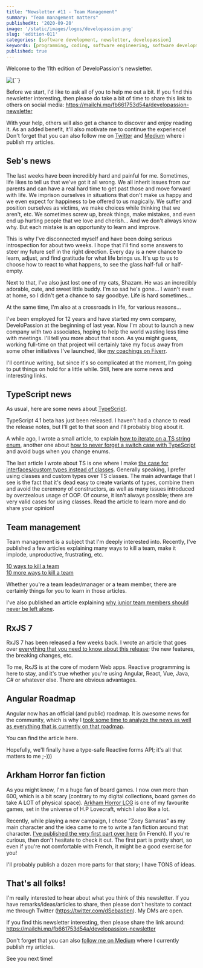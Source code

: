```yaml
---
title: "Newsletter #11 - Team Management"
summary: "Team management matters"
publishedAt: '2020-09-20'
image: '/static/images/logos/developassion.png'
slug: 'edition-011'
categories: [software development, newsletter, developassion]
keywords: [programming, coding, software engineering, software development, it, newsletter]
published: true
---
```


Welcome to the 11th edition of DeveloPassion's newsletter.

<BlogPostCenteredContent>
  <Image
    alt={``}
    src={`/static/images/logos/developassion.png`}
    width={480}
    height={270}
    priority
  />
</BlogPostCenteredContent>

Before we start, I'd like to ask all of you to help me out a bit. If you find this newsletter interesting, then please do take a bit of time to share this link to others on social media: https://mailchi.mp/fb661753d54a/developassion-newsletter

With your help, others will also get a chance to discover and enjoy reading it. As an added benefit, it'll also motivate me to continue the experience! Don't forget that you can also follow me on <a href="https://dsebastien.medium.com" rel="noopener">Twitter</a> and <a href="https://dsebastien.medium.com" rel="noopener">Medium</a> where i publish my articles.

## Seb's news

The last weeks have been incredibly hard and painful for me. Sometimes, life likes to tell us that we've got it all wrong. We all inherit issues from our parents and can have a real hard time to get past those and move forward with life. We imprison ourselves in situations that don't make us happy and we even expect for happiness to be offered to us magically. We suffer and position ourselves as victims, we make choices while thinking that we aren't, etc. We sometimes screw up, break things, make mistakes, and even end up hurting people that we love and cherish... And we don't always know why. But each mistake is an opportunity to learn and improve.

This is why I've disconnected myself and have been doing serious introspection for about two weeks. I hope that I'll find some answers to steer my future self in the right direction. Every day is a new chance to learn, adjust, and find gratitude for what life brings us. It's up to us to choose how to react to what happens, to see the glass half-full or half-empty.

Next to that, I've also just lost one of my cats, Shazam. He was an incredibly adorable, cute, and sweet little buddy. I'm so sad he's gone... I wasn't even at home, so I didn't get a chance to say goodbye. Life is hard sometimes...

At the same time, I'm also at a crossroads in life, for various reasons...

I've been employed for 12 years and have started my own company, DeveloPassion at the beginning of last year. Now I'm about to launch a new company with two associates, hoping to help the world wasting less time with meetings. I'll tell you more about that soon. As you might guess, working full-time on that project will certainly take my focus away from some other initiatives I've launched, like <a href="https://www.fiverr.com/share/yWVmQe" rel="noopener">my coachings on Fiverr</a>.

I'll continue writing, but since it's so complicated at the moment, I'm going to put things on hold for a little while. Still, here are some news and interesting links.

## TypeScript news

As usual, here are some news about <a href="https://www.amazon.com/gp/product/B081FB89BL?tag=dsebastien00-20" rel="noopener">TypeScript</a>.

TypeScript 4.1 beta has just been released. I haven't had a chance to read the release notes, but I'll get to that soon and I'll probably blog about it.

A while ago, I wrote a small article, to explain <a href="https://medium.com/javascript-in-plain-english/iterating-on-a-typescript-string-enum-45f7e36b015b" rel="noopener">how to iterate on a TS string enum</a>, another one about <a href="https://medium.com/javascript-in-plain-english/never-miss-a-switch-case-with-typescript-684bf5d0e1d1" rel="noopener">how to never forget a switch case with TypeScript</a> and avoid bugs when you change enums.

The last article I wrote about TS is one where I make <a href="https://medium.com/javascript-in-plain-english/why-you-should-generally-prefer-typescript-interfaces-and-custom-types-over-classes-d145814218ce" rel="noopener">the case for interfaces/custom types instead of classes</a>. Generally speaking, I prefer using classes and custom types over TS classes. The main advantage that I see is the fact that it's dead easy to create variants of types, combine them and avoid the ceremony of constructors, as well as many issues introduced by overzealous usage of OOP. Of course, it isn't always possible; there are very valid cases for using classes. Read the article to learn more and do share your opinion!

## Team management

Team management is a subject that I'm deeply interested into. Recently, I've published a few articles explaining many ways to kill a team, make it implode, unproductive, frustrating, etc.

<a href="https://medium.com/management-matters/10-ways-to-kill-a-team-1de48e80c8c4" rel="noopener">10 ways to kill a team</a>
<br />
<a href="https://medium.com/management-matters/10-more-ways-to-kill-a-team-330df3d01d5f" rel="noopener">10 more ways to kill a team</a>

Whether you're a team leader/manager or a team member, there are certainly things for you to learn in those articles.

I've also published an article explaining <a href="https://medium.com/management-matters/dont-let-juniors-alone-66762c5c0b7c" rel="noopener">why junior team members should never be left alone</a>.

## RxJS 7

RxJS 7 has been released a few weeks back. I wrote an article that goes over <a href="https://medium.com/javascript-in-plain-english/rxjs-7-in-depth-32cc7bf3e5c" rel="noopener">everything that you need to know about this release</a>; the new features, the breaking changes, etc.

To me, RxJS is at the core of modern Web apps. Reactive programming is here to stay, and it's true whether you're using Angular, React, Vue, Java, C# or whatever else. There are obvious advantages.

## Angular Roadmap

Angular now has an official (and public) roadmap. It is awesome news for the community, which is why I <a href="https://itnext.io/angular-roadmap-analysis-b924e034089f" rel="noopener">took some time to analyze the news as well as everything that is currently on that roadmap</a>.

You can find the article here.

Hopefully, we'll finally have a type-safe Reactive forms API; it's all that matters to me ;-)))

## Arkham Horror fan fiction

As you might know, I'm a huge fan of board games. I now own more than 600, which is a bit scary (contrary to my digital collections, board games do take A LOT of physical space). <a href="https://boardgamegeek.com/boardgame/205637/arkham-horror-card-game" rel="noopener">Arkham Horror LCG</a> is one of my favourite games, set in the universe of H.P Lovecraft, which I also like a lot.

Recently, while playing a new campaign, I chose "Zoey Samaras" as my main character and the idea came to me to write a fan fiction around that character. <a href="https://medium.com/@dSebastien/histoire-courte-zoey-jenny-partie-1-c81f9543d72e" rel="noopener">I've published the very first part over here</a> (in French). If you're curious, then don't hesitate to check it out. The first part is pretty short, so even if you're not comfortable with French, it might be a good exercise for you!

I'll probably publish a dozen more parts for that story; I have TONS of ideas.

## That's all folks!

I'm really interested to hear about what you think of this newsletter. If you have remarks/ideas/articles to share, then please don't hesitate to contact me through Twitter (https://twitter.com/dSebastien). My DMs are open.

If you find this newsletter interesting, then please share the link around: https://mailchi.mp/fb661753d54a/developassion-newsletter

Don't forget that you can also <a href="https://dsebastien.medium.com" rel="noopener">follow me on Medium</a> where I currently publish my articles.

See you next time!

<BlogPostSignature />
